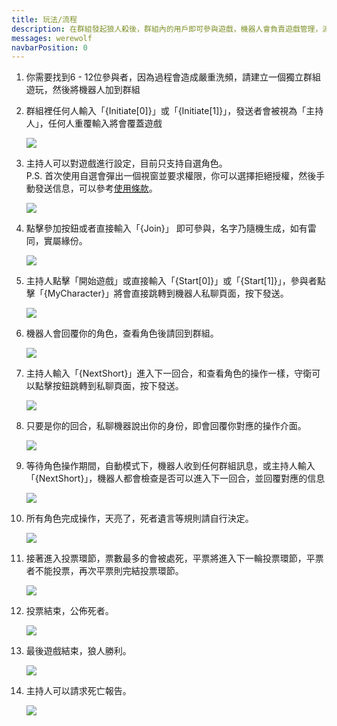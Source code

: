 ```yaml
---
title: 玩法/流程
description: 在群組發起狼人殺後，群組內的用戶即可參與遊戲，機器人會負責遊戲管理，派發角色，玩家通過私聊機器人進行操作，發起人(主持人)在群組輸入的查詢指令，判斷玩家是否完成操作，完成後機器人會回覆當前狀態
messages: werewolf
navbarPosition: 0
---
```


<div className='flow-list'>

1. 你需要找到6 - 12位參與者，因為過程會造成嚴重洗頻，請建立一個獨立群組遊玩，然後將機器人加到群組

2. 群組裡任何人輸入「{Initiate[0]}」或「{Initiate[1]}」，發送者會被視為「主持人」，任何人重覆輸入將會覆蓋遊戲

   <Image
     src="/assets/werewolf/flow/flow_2.jpg"
     width={400}
     height={331}
     className="m-auto py-4 box-content bg-black"
   />

3. 主持人可以對遊戲進行設定，目前只支持自選角色。<br />
   P.S. 首次使用自選會彈出一個視窗並要求權限，你可以選擇拒絕授權，然後手動發送信息，可以參考[使用條款](/term-of-use)。

   <Image src="/assets/werewolf/flow/flow_3.jpg" width={400} height={376} className="m-auto" />

4. 點擊參加按鈕或者直接輸入「{Join}」 即可參與，名字乃隨機生成，如有雷同，實屬緣份。

   <Image src="/assets/werewolf/flow/flow_4.jpg" width={400} height={614} className="m-auto" />

5. 主持人點擊「開始遊戲」或直接輸入「{Start[0]}」或「{Start[1]}」，參與者點擊「{MyCharacter}」將會直接跳轉到機器人私聊頁面，按下發送。

   <Image src="/assets/werewolf/flow/flow_5.jpg" width={400} height={478} className="m-auto" />

6. 機器人會回覆你的角色，查看角色後請回到群組。

   <Image src="/assets/werewolf/flow/flow_6.jpg" width={400} height={86} className="m-auto" />

7. 主持人輸入「{NextShort}」進入下一回合，和查看角色的操作一樣，守衛可以點擊按鈕跳轉到私聊頁面，按下發送。

   <Image src="/assets/werewolf/flow/flow_7.jpg" width={400} height={239} className="m-auto" />

8. 只要是你的回合，私聊機器說出你的身份，即會回覆你對應的操作介面。

   <Image src="/assets/werewolf/flow/flow_8.jpg" width={400} height={625} className="m-auto" />

9. 等待角色操作期間，自動模式下，機器人收到任何群組訊息，或主持人輸入「{NextShort}」，機器人都會檢查是否可以進入下一回合，並回覆對應的信息

   <Image src="/assets/werewolf/flow/flow_9.jpg" width={400} height={239} className="m-auto" />

10. 所有角色完成操作，天亮了，死者遺言等規則請自行決定。

    <Image src="/assets/werewolf/flow/flow_10.jpg" width={400} height={216} className="m-auto" />

11. 接著進入投票環節，票數最多的會被處死，平票將進入下一輪投票環節，平票者不能投票，再次平票則完結投票環節。

    <Image src="/assets/werewolf/flow/flow_11.jpg" width={400} height={646} className="m-auto" />

12. 投票結束，公佈死者。

    <Image src="/assets/werewolf/flow/flow_12.jpg" width={400} height={178} className="m-auto" />

13. 最後遊戲結束，狼人勝利。

    <Image src="/assets/werewolf/flow/flow_13.jpg" width={400} height={301} className="m-auto" />

14. 主持人可以請求死亡報告。

    <Image src="/assets/werewolf/flow/flow_14.jpg" width={400} height={763} className="m-auto" />

</div>
